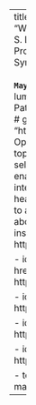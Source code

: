 ---
title: "&nbsp;&nbsp;Freddy Villabona C."
subtitle: "Working as a data scientist at Boluda S. L. |  [Resume](https://docs.google.com/document/d/1tK3Pr6gwD0YipuBWaxsrwVTeCnOuY7V82V6s0LOSIXk/edit?usp=sharing)<br>ProgramandoenR | R Views |<br>Syndicated on [R-Bloggers]() & R Weekly<br><br>**`May all dreams come true! :)`**"
format:
  lumo-html: 
    logo: "a.jpg"                                     # Optional. Path to a logo displayed above the title
 #   github-repo: "https://github.com/holtzy/lumo"        # Optional. Adds a github corner at the top right
    primary-color: "#2a45b0"
    self-contained: true
    is-particlejs-enabled: true                          # Optional: display interactive particles in the document header
 #  bg-image: ""                                         # Optional: link to an image for the header background
about:
    template: jolla
    links:
    - icon: instagram
      text: freddvillabona
      href: https://instagram.com/freddvillabona
      
    - icon: instagram
      text: programandoenr
      href: https://instagram.com/programandoenr
      
    - icon: twitter
      href: https://twitter.com/freddvillabona
      
    - icon: facebook
      href: https://facebook.com/programandoenr
      
    - icon: telegram
      href: https://t.me/programandoinr
      
    - text: Email
      href: mailto:freddyvillabonac@gmail.com
---